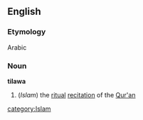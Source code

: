 ==English==
===Etymology===
Arabic
===Noun===
'''tilawa'''
#(''Islam'') the [[ritual]] [[recitation]] of the [[Qur'an]]
[[category:Islam]]